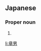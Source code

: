 ==Japanese==
{{ja-kanjitab|あき|お}}

===Proper noun===
{{ja-pos|あきお|proper}}

# {{given name|lang=ja|male|sort=あきお}}

[[li:章男]]